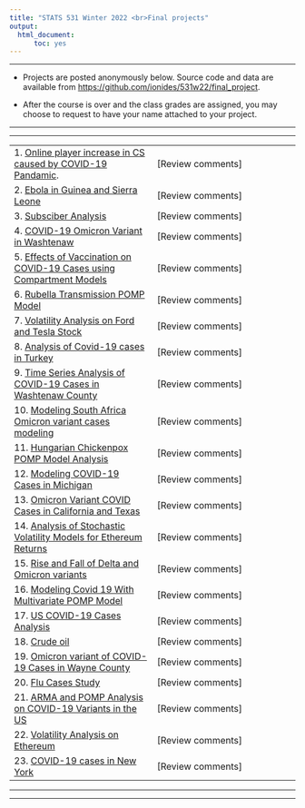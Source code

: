 ```yaml
---
title: "STATS 531 Winter 2022 <br>Final projects"
output:
  html_document:
      toc: yes
---
```


---------

* Projects are posted anonymously below. Source code and data are available from [https://github.com/ionides/531w22/final_project](https://github.com/ionides/531w22/tree/master/final_project).

* After the course is over and the class grades are assigned, you may choose to request to have your name attached to your project.

-----------

----------

| | |
|:----|:----|
| 1. [Online player increase in CS caused by COVID-19 Pandamic](https://ionides.github.io/531w22/final_project/project01/blinded.html). <br> | [Review comments]|
| 2. [Ebola in Guinea and Sierra Leone](https://ionides.github.io/531w22/final_project/project02/blinded.html) | [Review comments] |
| 3. [Subsciber Analysis](https://ionides.github.io/531w22/final_project/project03/blinded.html) | [Review comments] |
| 4. [COVID-19 Omicron Variant in Washtenaw](https://ionides.github.io/531w22/final_project/project04/blinded.html) | [Review comments] |
| 5. [Effects of Vaccination on COVID-19 Cases using Compartment Models](https://ionides.github.io/531w22/final_project/project05/blinded.html) | [Review comments] |
| 6. [Rubella Transmission POMP Model](https://ionides.github.io/531w22/final_project/project06/blinded.html) | [Review comments]| 
| 7. [Volatility Analysis on Ford and Tesla Stock](https://ionides.github.io/531w22/final_project/project07/blinded.html) | [Review comments] |
| 8. [Analysis of Covid-19 cases in Turkey](https://ionides.github.io/531w22/final_project/project08/blinded.html) | [Review comments] |
| 9. [Time Series Analysis of COVID-19 Cases in Washtenaw County](https://ionides.github.io/531w22/final_project/project09/blinded.html) | [Review comments] |
| 10. [Modeling South Africa Omicron variant cases modeling](https://ionides.github.io/531w22/final_project/project10/blinded.html) | [Review comments] |
| 11. [Hungarian Chickenpox POMP Model Analysis](https://ionides.github.io/531w22/final_project/project11/blinded.html) | [Review comments] |
| 12. [Modeling COVID-19 Cases in Michigan](https://ionides.github.io/531w22/final_project/project12/Blinded.html) | [Review comments] |
| 13. [Omicron Variant COVID Cases in California and Texas](https://ionides.github.io/531w22/final_project/project13/blinded.html) | [Review comments] |
| 14. [Analysis of Stochastic Volatility Models for Ethereum Returns](https://ionides.github.io/531w22/final_project/project14/blinded.html) | [Review comments] |
| 15. [Rise and Fall of Delta and Omicron variants](https://ionides.github.io/531w22/final_project/project15/blinded.html) | [Review comments] |
| 16. [Modeling Covid 19 With Multivariate POMP Model](https://ionides.github.io/531w22/final_project/project16/blinded.html) | [Review comments] |
| 17. [US COVID-19 Cases Analysis](https://ionides.github.io/531w22/final_project/project17/blinded.html) | [Review comments] |
| 18. [Crude oil](https://ionides.github.io/531w22/final_project/project18/blinded.html) | [Review comments] |
| 19. [Omicron variant of COVID-19 Cases in Wayne County](https://ionides.github.io/531w22/final_project/project19/blinded.html) | [Review comments]|
| 20. [Flu Cases Study](https://ionides.github.io/531w22/final_project/project20/blinded.html) | [Review comments] |
| 21. [ARMA and POMP Analysis on COVID-19 Variants in the US](https://ionides.github.io/531w22/final_project/project21/blinded.html) | [Review comments]|
| 22. [Volatility Analysis on Ethereum](https://ionides.github.io/531w22/final_project/project22/blinded.html) | [Review comments]|
| 23. [COVID-19 cases in New York](https://ionides.github.io/531w22/final_project/project23/blinded.html) | [Review comments]|

----------

-----------
